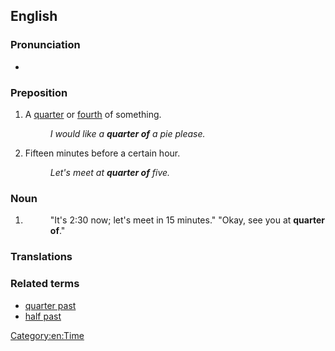 ==English==
{{rfd|en}}

===Pronunciation===
* {{audio|en|En-au-quarter of.ogg|Audio (AU)}}

===Preposition===
{{en-prep}}

# A [[quarter]] or [[fourth]] of something.
#: ''I would like a '''quarter of''' a pie please.''
# {{lb|en|dated}} Fifteen minutes before a certain hour.
#: ''Let's meet at '''quarter of''' five.''

===Noun===
{{en-noun|-}}

# {{lb|en|dated}} {{synonym of|en|quarter to}}
#: "It's 2:30 now; let's meet in 15 minutes." "Okay, see you at '''quarter of'''."

===Translations===
{{trans-see|quarter to}}

===Related terms===
* [[quarter past]]
* [[half past]]

[[Category:en:Time]]